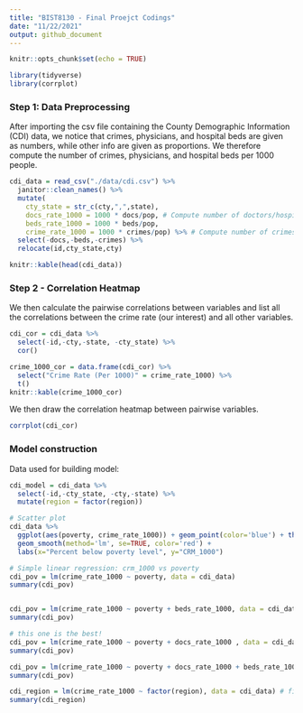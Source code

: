 ```yaml
---
title: "BIST8130 - Final Proejct Codings"
date: "11/22/2021"
output: github_document
---
```


```r
knitr::opts_chunk$set(echo = TRUE)
```

```r
library(tidyverse)
library(corrplot)
```

### Step 1: Data Preprocessing

After importing the csv file containing the County Demographic Information (CDI) data, we notice that crimes, physicians, and hospital beds are given as numbers, while other info are given as proportions. We therefore compute the number of crimes, physicians, and hospital beds per 1000 people.

```r
cdi_data = read_csv("./data/cdi.csv") %>%
  janitor::clean_names() %>%
  mutate(
    cty_state = str_c(cty,",",state),
    docs_rate_1000 = 1000 * docs/pop, # Compute number of doctors/hospital beds per 1000 people.
    beds_rate_1000 = 1000 * beds/pop,
    crime_rate_1000 = 1000 * crimes/pop) %>% # Compute number of crimes per 1000 people.) 
  select(-docs,-beds,-crimes) %>%
  relocate(id,cty_state,cty)

knitr::kable(head(cdi_data))
```


### Step 2 - Correlation Heatmap

We then calculate the pairwise correlations between variables and list all the correlations between the crime rate (our interest) and all other variables.

```r
cdi_cor = cdi_data %>%
  select(-id,-cty,-state, -cty_state) %>%
  cor() 

crime_1000_cor = data.frame(cdi_cor) %>% 
  select("Crime Rate (Per 1000)" = crime_rate_1000) %>% 
  t()
knitr::kable(crime_1000_cor) 
```

We then draw the correlation heatmap between pairwise variables.

```r
 
corrplot(cdi_cor)
```


### Model construction

Data used for building model:

```r
cdi_model = cdi_data %>% 
  select(-id,-cty_state, -cty,-state) %>% 
  mutate(region = factor(region))
```




```r

# Scatter plot 
cdi_data %>% 
  ggplot(aes(poverty, crime_rate_1000)) + geom_point(color='blue') + theme_bw(base_size=20) +
  geom_smooth(method='lm', se=TRUE, color='red') +
  labs(x="Percent below poverty level", y="CRM_1000")

# Simple linear regression: crm_1000 vs poverty
cdi_pov = lm(crime_rate_1000 ~ poverty, data = cdi_data)
summary(cdi_pov)


cdi_pov = lm(crime_rate_1000 ~ poverty + beds_rate_1000, data = cdi_data)
summary(cdi_pov)

# this one is the best!
cdi_pov = lm(crime_rate_1000 ~ poverty + docs_rate_1000 , data = cdi_data)
summary(cdi_pov)

cdi_pov = lm(crime_rate_1000 ~ poverty + docs_rate_1000 + beds_rate_1000 , data = cdi_data)
summary(cdi_pov)
```

```r
cdi_region = lm(crime_rate_1000 ~ factor(region), data = cdi_data) # fit model with factoring 
summary(cdi_region)
```

